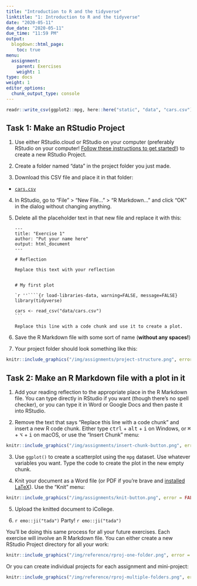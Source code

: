 ```yaml
---
title: "Introduction to R and the tidyverse"
linktitle: "1: Introduction to R and the tidyverse"
date: "2020-05-11"
due_date: "2020-05-11"
due_time: "11:59 PM"
output:
  blogdown::html_page:
    toc: true
menu:
  assignment:
    parent: Exercises
    weight: 1
type: docs
weight: 1
editor_options: 
  chunk_output_type: console
---
```


```r
readr::write_csv(ggplot2::mpg, here::here("static", "data", "cars.csv"))
```

## Task 1: Make an RStudio Project

1. Use either RStudio.cloud or RStudio on your computer (preferably RStudio on your computer! [Follow these instructions to get started!](/resource/install/)) to create a new RStudio Project.

2. Create a folder named "data" in the project folder you just made.

3. Download this CSV file and place it in that folder:

- [<i class="fas fa-file-csv"></i> `cars.csv`](/data/cars.csv)

4. In RStudio, go to "File" > "New File…" > "R Markdown…" and click "OK" in the dialog without changing anything.

5. Delete all the placeholder text in that new file and replace it with this:

    ````text
    ---
    title: "Exercise 1"
    author: "Put your name here"
    output: html_document
    ---
    
    # Reflection
    
    Replace this text with your reflection
    
    
    # My first plot
    
    `r ''````{r load-libraries-data, warning=FALSE, message=FALSE}
    library(tidyverse)
    
    cars <- read_csv("data/cars.csv")
    ```
    
    Replace this line with a code chunk and use it to create a plot.
    
    ````

6. Save the R Markdown file with some sort of name (**without any spaces!**)

7. Your project folder should look something like this:

```r
knitr::include_graphics("/img/assignments/project-structure.png", error = FALSE)
```


## Task 2: Make an R Markdown file with a plot in it

1. Add your reading reflection to the appropriate place in the R Markdown file. You can type directly in RStudio if you want (though there's no spell checker), or you can type it in Word or Google Docs and then paste it into RStudio.

2. Remove the text that says "Replace this line with a code chunk" and insert a new R code chunk. Either type <kbd>ctrl</kbd> + <kbd>alt</kbd> + <kbd>i</kbd> on Windows, or <kbd>⌘</kbd> + <kbd>⌥</kbd> + <kbd>i</kbd> on macOS, or use the "Insert Chunk" menu:

```r
knitr::include_graphics("/img/assignments/insert-chunk-button.png", error = FALSE)
```

3. Use `ggplot()` to create a scatterplot using the `mpg` dataset. Use whatever variables you want. Type the code to create the plot in the new empty chunk.

4. Knit your document as a Word file (or PDF if you're brave and [installed LaTeX](/resource/install/#install-tinytex)). Use the "Knit" menu:

```r
knitr::include_graphics("/img/assignments/knit-button.png", error = FALSE)
```

5. Upload the knitted document to iCollege.

6. `r emo::ji("tada")` Party! `r emo::ji("tada")`


:::fyi
You'll be doing this same process for all your future exercises. Each exercise will involve an R Markdown file. You can either create a new RStudio Project directory for all your work:

```r
knitr::include_graphics("/img/reference/rproj-one-folder.png", error = FALSE)
```

Or you can create individual projects for each assignment and mini-project:

```r
knitr::include_graphics("/img/reference/rproj-multiple-folders.png", error = FALSE)
```

:::
